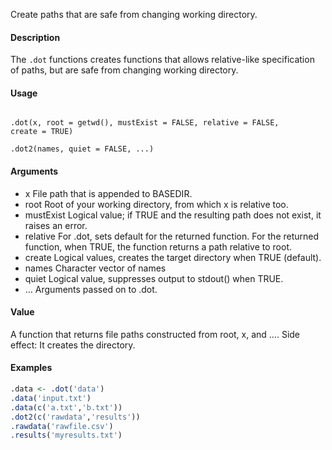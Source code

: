 Create paths that are safe from changing working directory.

#### Description
The ``.dot`` functions creates functions that allows relative-like specification of paths, but are safe from changing working directory.

#### Usage
<pre><code>
.dot(x, root = getwd(), mustExist = FALSE, relative = FALSE,
create = TRUE)

.dot2(names, quiet = FALSE, ...)
</code></pre>
#### Arguments
* x File path that is appended to BASEDIR.
* root Root of your working directory, from which x is relative too.
* mustExist Logical value; if TRUE and the resulting path does not exist, it raises an error.
* relative For .dot, sets default for the returned function. For the returned function, when TRUE, the function returns a path relative to root.
* create Logical values, creates the target directory when TRUE (default).
* names Character vector of names
* quiet Logical value, suppresses output to stdout() when TRUE.
* ... Arguments passed on to .dot.

#### Value
A function that returns file paths constructed from root, x, and ....
Side effect: It creates the directory.

#### Examples
```r
.data <- .dot('data')
.data('input.txt')
.data(c('a.txt','b.txt'))
.dot2(c('rawdata','results'))
.rawdata('rawfile.csv')
.results('myresults.txt')
```
